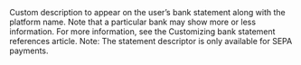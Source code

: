   

  
<ResponseField name="StatementDescriptor" type="string" >  
<MaxLength100CharactersOnlyAlphanumericAndSpaces />    
Custom description to appear on the user’s bank statement along with the platform name. Note that a particular bank may show more or less information. For more information, see the Customizing bank statement references article.  
Note: The statement descriptor is only available for SEPA payments.  
</ResponseField>